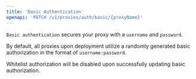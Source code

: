 ```yaml
---
title: 'Basic Authentication'
openapi: 'PATCH /v1/proxies/auth/basic/{proxyName}'
---
```


`Basic authentication` secures your proxy with a `username` and `password`.

By default, all proxies upon deployment utilize a randomly generated basic authorization in the format of `username:password`.

<Info>Whitelist authorization will be disabled upon successfully updating basic authorization.</Info>